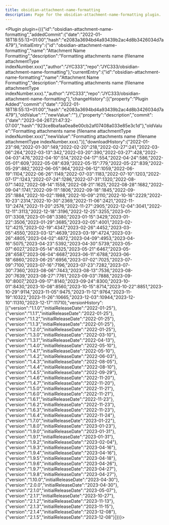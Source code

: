 ---
title: obsidian-attachment-name-formatting
description: Page for the obsidian-attachment-name-formatting plugin.
---


<Plugin plugin={({"id":"obsidian-attachment-name-formatting","addedCommit":{"date":"2022-01-18T18:55:13+01:00","hash":"e2083a3694bd4a93439b2ac4d8b3426034d7a479"},"initialEntry":{"id":"obsidian-attachment-name-formatting","name":"Attachment Name Formatting","description":"Formatting attachments name (filename attachmentType indexNumber.xxx)","author":"JYC333","repo":"JYC333/obsidian-attachment-name-formatting"},"currentEntry":{"id":"obsidian-attachment-name-formatting","name":"Attachment Name Formatting","description":"Formatting attachments name (filename attachmentType indexNumber.xxx).","author":"JYC333","repo":"JYC333/obsidian-attachment-name-formatting"},"changeHistory":[{"property":"Plugin Added","commit":{"date":"2022-01-18T18:55:13+01:00","hash":"e2083a3694bd4a93439b2ac4d8b3426034d7a479"},"oldValue":"","newValue":""},{"property":"description","commit":{"date":"2023-04-26T21:47:32-07:00","hash":"923ce8bafaa0ea8e00cb2af07408a033e85e3c1d"},"oldValue":"Formatting attachments name (filename attachmentType indexNumber.xxx)","newValue":"Formatting attachments name (filename attachmentType indexNumber.xxx)."}],"downloadHistory":{"2022-01-23":98,"2022-01-30":149,"2022-02-20":218,"2022-02-27":241,"2022-03-06":264,"2022-03-13":342,"2022-03-20":390,"2022-03-27":428,"2022-04-03":476,"2022-04-10":514,"2022-04-17":554,"2022-04-24":586,"2022-05-01":609,"2022-05-08":639,"2022-05-15":779,"2022-05-22":839,"2022-05-29":882,"2022-06-05":964,"2022-06-12":1059,"2022-06-19":1104,"2022-06-26":1149,"2022-07-03":1183,"2022-07-10":1203,"2022-07-17":1243,"2022-07-24":1286,"2022-07-31":1320,"2022-08-07":1402,"2022-08-14":1558,"2022-08-21":1625,"2022-08-28":1682,"2022-09-04":1741,"2022-09-11":1806,"2022-09-18":1845,"2022-09-25":1884,"2022-10-02":1988,"2022-10-09":2110,"2022-10-16":2229,"2022-10-23":2314,"2022-10-30":2369,"2022-11-06":2421,"2022-11-13":2474,"2022-11-20":2576,"2022-11-27":2905,"2022-12-04":3041,"2022-12-11":3113,"2022-12-18":3196,"2022-12-25":3255,"2023-01-01":3308,"2023-01-08":3380,"2023-01-15":3429,"2023-01-22":3506,"2023-01-29":3685,"2023-02-05":4001,"2023-02-12":4215,"2023-02-19":4347,"2023-02-26":4452,"2023-03-05":4550,"2023-03-12":4639,"2023-03-19":4724,"2023-03-26":4805,"2023-04-02":4872,"2023-04-09":4953,"2023-04-16":5075,"2023-04-23":5392,"2023-04-30":5739,"2023-05-07":6027,"2023-05-14":6325,"2023-05-21":6467,"2023-05-28":6587,"2023-06-04":6687,"2023-06-11":6788,"2023-06-18":6860,"2023-06-25":6956,"2023-07-02":7025,"2023-07-09":7100,"2023-07-16":7196,"2023-07-23":7282,"2023-07-30":7360,"2023-08-06":7443,"2023-08-13":7536,"2023-08-20":7639,"2023-08-27":7761,"2023-09-03":7888,"2023-09-10":8007,"2023-09-17":8140,"2023-09-24":8300,"2023-10-01":8430,"2023-10-08":8560,"2023-10-15":8714,"2023-10-22":8851,"2023-10-29":9114,"2023-11-05":9475,"2023-11-12":9764,"2023-11-19":10322,"2023-11-26":10665,"2023-12-03":10944,"2023-12-10":11310,"2023-12-17":11710},"versionHistory":[{"version":"1.1.0","initialReleaseDate":"2022-01-25"},{"version":"1.1.1","initialReleaseDate":"2022-01-25"},{"version":"1.1.2","initialReleaseDate":"2022-01-25"},{"version":"1.1.3","initialReleaseDate":"2022-01-25"},{"version":"1.2.0","initialReleaseDate":"2022-01-25"},{"version":"1.3.0","initialReleaseDate":"2022-03-10"},{"version":"1.3.1","initialReleaseDate":"2022-04-13"},{"version":"1.4.0","initialReleaseDate":"2022-05-10"},{"version":"1.4.1","initialReleaseDate":"2022-05-10"},{"version":"1.4.2","initialReleaseDate":"2022-06-03"},{"version":"1.4.3","initialReleaseDate":"2022-08-05"},{"version":"1.4.4","initialReleaseDate":"2022-08-10"},{"version":"1.4.5","initialReleaseDate":"2022-09-29"},{"version":"1.4.6","initialReleaseDate":"2022-11-20"},{"version":"1.4.7","initialReleaseDate":"2022-11-20"},{"version":"1.5.0","initialReleaseDate":"2022-11-21"},{"version":"1.6.0","initialReleaseDate":"2022-11-21"},{"version":"1.6.1","initialReleaseDate":"2022-11-23"},{"version":"1.6.2","initialReleaseDate":"2022-11-23"},{"version":"1.6.3","initialReleaseDate":"2022-11-23"},{"version":"1.6.4","initialReleaseDate":"2022-11-24"},{"version":"1.7.0","initialReleaseDate":"2023-01-22"},{"version":"1.8.0","initialReleaseDate":"2023-01-23"},{"version":"1.9.0","initialReleaseDate":"2023-01-31"},{"version":"1.9.1","initialReleaseDate":"2023-01-31"},{"version":"1.9.2","initialReleaseDate":"2023-02-04"},{"version":"1.9.3","initialReleaseDate":"2023-04-16"},{"version":"1.9.4","initialReleaseDate":"2023-04-16"},{"version":"1.9.5","initialReleaseDate":"2023-04-18"},{"version":"1.9.6","initialReleaseDate":"2023-04-26"},{"version":"1.9.7","initialReleaseDate":"2023-04-27"},{"version":"1.9.8","initialReleaseDate":"2023-04-27"},{"version":"1.10.0","initialReleaseDate":"2023-04-30"},{"version":"2.0.0","initialReleaseDate":"2023-04-30"},{"version":"2.1.0","initialReleaseDate":"2023-05-07"},{"version":"2.1.1","initialReleaseDate":"2023-10-27"},{"version":"2.1.2","initialReleaseDate":"2023-11-13"},{"version":"2.1.3","initialReleaseDate":"2023-11-15"},{"version":"2.1.4","initialReleaseDate":"2023-12-08"},{"version":"2.1.5","initialReleaseDate":"2023-12-08"}]})}></Plugin>
